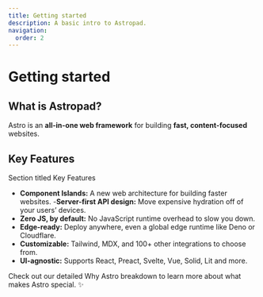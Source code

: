 ```yaml
---
title: Getting started
description: A basic intro to Astropad.
navigation:
  order: 2
---
```


# Getting started

## What is Astropad?

Astro is an **all-in-one web framework** for building **fast, content-focused** websites.

## Key Features

Section titled Key Features

- **Component Islands:** A new web architecture for building faster websites. -**Server-first API design:** Move expensive hydration off of your users’ devices.
- **Zero JS, by default:** No JavaScript runtime overhead to slow you down.
- **Edge-ready:** Deploy anywhere, even a global edge runtime like Deno or Cloudflare.
- **Customizable:** Tailwind, MDX, and 100+ other integrations to choose from.
- **UI-agnostic:** Supports React, Preact, Svelte, Vue, Solid, Lit and more.

Check out our detailed Why Astro breakdown to learn more about what makes Astro special. ✨
